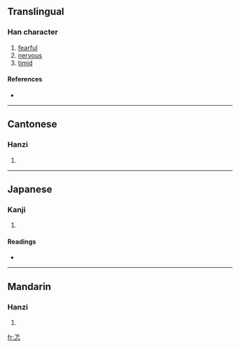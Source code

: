 ==Translingual==

===Han character===
{{Han char|rn=61|rad=心|as=03|sn=7|four=1033<sub>3</sub>|canj=一卜心 (MYP)}}

# [[fearful]]
# [[nervous]]
# [[timid]]

====References====
* {{Han ref|kx=0376.090|dkj=10317|dj=0702.180|hdz=42269.050|uh=5FD1|ud=24529|bh=CAD7|bd=51927}}

----

==Cantonese==

===Hanzi===
{{yue-hanzi|jyut=|y=tik1}}

# {{defn|Cantonese}}

----

==Japanese==

===Kanji===
{{ja-kanji|grade=|rs=心03}}

# {{defn|Japanese}}

====Readings====
* {{ja-readings|on=[[とく]] (toku), [[とう]] (tō)|kun=[[むなしい]] (munashii)}}

----

==Mandarin==

===Hanzi===
{{cmn-hanzi|pin=[[tè]] ([[te4]])|wg=t'e<sup>4</sup>}}

# {{defn|Mandarin}}

[[fr:忑]]